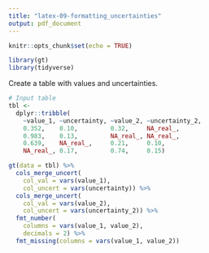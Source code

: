 ```yaml
---
title: "latex-09-formatting_uncertainties"
output: pdf_document
---
```


```r
knitr::opts_chunk$set(echo = TRUE)

library(gt)
library(tidyverse)
```

Create a table with values and uncertainties.

```r
# Input table
tbl <-
  dplyr::tribble(
    ~value_1, ~uncertainty, ~value_2, ~uncertainty_2,
    0.352,    0.10,         0.32,     NA_real_,
    0.983,    0.13,         NA_real_, NA_real_,
    0.639,    NA_real_,     0.21,     0.10,
    NA_real_, 0.17,         0.74,     0.15)
```


```r
gt(data = tbl) %>%
  cols_merge_uncert(
    col_val = vars(value_1),
    col_uncert = vars(uncertainty)) %>%
  cols_merge_uncert(
    col_val = vars(value_2),
    col_uncert = vars(uncertainty_2)) %>%
  fmt_number(
    columns = vars(value_1, value_2),
    decimals = 2) %>%
  fmt_missing(columns = vars(value_1, value_2))
```
